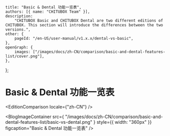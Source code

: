 
	title: "Basic & Dental 功能一览表",
	authors: [{ name: "CHITUBOX Team" }],
	description:
		"CHITUBOX Basic and CHITUBOX Dental are two different editions of CHITUBOX. This section will introduce the differences between the two versions.",
	other: {
		pageId: "/en-US/user-manual/v1.x.x/dental-vs-basic",
	},
	openGraph: {
		images: ["/images/docs/zh-CN/comparison/basic-and-dental-features-list/cover.png"],
	},
};

# Basic & Dental 功能一览表

<EditionComparison locale={"zh-CN"} />

<BlogImageContainer
	src={
    		"/images/docs/zh-CN/comparison/basic-and-dental-features-list/basic-vs-dental.png"
	}
	style={{ width: "360px" }}
	figcaption="Basic & Dental 功能一览表"
/>